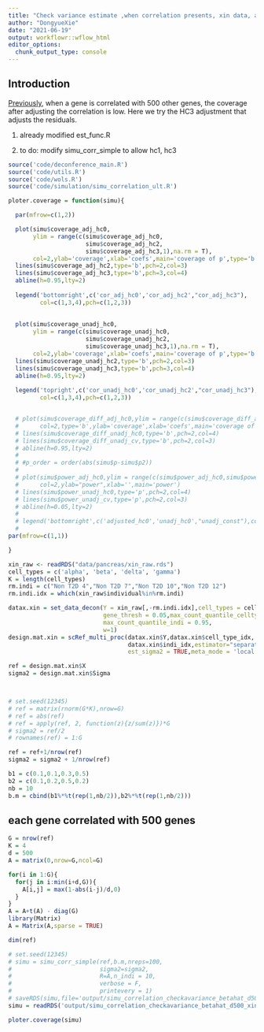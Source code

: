 ```yaml
---
title: "Check variance estimate ,when correlation presents, xin data, add hc3"
author: "DongyueXie"
date: "2021-06-19"
output: workflowr::wflow_html
editor_options:
  chunk_output_type: console
---
```


## Introduction

[Previously](simu_correlation_checkassumption_real.html), when a gene is correlated with 500 other genes, the coverage after adjusting the correlation is low. Here we try the HC3 adjustment that adjusts the residuals.


1. already modified est_func.R

2. to do: modify simu_corr_simple to allow hc1, hc3

```r
source('code/deconference_main.R')
source('code/utils.R')
source('code/wols.R')
source('code/simulation/simu_correlation_ult.R')

```

```r
ploter.coverage = function(simu){

  par(mfrow=c(1,2))

  plot(simu$coverage_adj_hc0,
       ylim = range(c(simu$coverage_adj_hc0,
                      simu$coverage_adj_hc2,
                      simu$coverage_adj_hc3,1),na.rm = T),
       col=2,ylab='coverage',xlab='coefs',main='coverage of p',type='b')
  lines(simu$coverage_adj_hc2,type='b',pch=2,col=3)
  lines(simu$coverage_adj_hc3,type='b',pch=3,col=4)
  abline(h=0.95,lty=2)
  
  legend('bottomright',c('cor_adj_hc0','cor_adj_hc2',"cor_adj_hc3"),
         col=c(1,3,4),pch=c(1,2,3))
  
  
  plot(simu$coverage_unadj_hc0,
       ylim = range(c(simu$coverage_unadj_hc0,
                      simu$coverage_unadj_hc2,
                      simu$coverage_unadj_hc3,1),na.rm = T),
       col=2,ylab='coverage',xlab='coefs',main='coverage of p',type='b')
  lines(simu$coverage_unadj_hc2,type='b',pch=2,col=3)
  lines(simu$coverage_unadj_hc3,type='b',pch=3,col=4)
  abline(h=0.95,lty=2)
  
  legend('topright',c('cor_unadj_hc0','cor_unadj_hc2',"cor_unadj_hc3"),
         col=c(1,3,4),pch=c(1,2,3))


  # plot(simu$coverage_diff_adj_hc0,ylim = range(c(simu$coverage_diff_adj_hc0,simu$coverage_diff_unadj_hc0,simu$coverage_diff_unadj_cv,1),na.rm = T),
  #      col=2,type='b',ylab='coverage',xlab='coefs',main='coverage of difference')
  # lines(simu$coverage_diff_unadj_hc0,type='b',pch=2,col=4)
  # lines(simu$coverage_diff_unadj_cv,type='b',pch=2,col=3)
  # abline(h=0.95,lty=2)
  # 
  # #p_order = order(abs(simu$p-simu$p2))
  # 
  # plot(simu$power_adj_hc0,ylim = range(c(simu$power_adj_hc0,simu$power_unadj_hc0,simu$power_unadj_cv),na.rm = T),
  #      col=2,ylab="power",xlab='',main='power')
  # lines(simu$power_unadj_hc0,type='p',pch=2,col=4)
  # lines(simu$power_unadj_cv,type='p',pch=2,col=3)
  # abline(h=0.05,lty=2)
  # 
  # legend('bottomright',c('adjusted_hc0','unadj_hc0',"unadj_const"),col=c(2,4,3),pch=c(1,2,2))
  # 
par(mfrow=c(1,1))

}
```


```r

xin_raw <- readRDS("data/pancreas/xin_raw.rds")
cell_types = c('alpha', 'beta', 'delta', 'gamma')
K = length(cell_types)
rm.indi = c("Non T2D 4","Non T2D 7","Non T2D 10","Non T2D 12")
rm.indi.idx = which(xin_raw$individual%in%rm.indi)

datax.xin = set_data_decon(Y = xin_raw[,-rm.indi.idx],cell_types = cell_types, 
                           gene_thresh = 0.05,max_count_quantile_celltype = 0.95,
                           max_count_quantile_indi = 0.95,
                           w=1)
design.mat.xin = scRef_multi_proc(datax.xin$Y,datax.xin$cell_type_idx,
                                  datax.xin$indi_idx,estimator="separate",
                                  est_sigma2 = TRUE,meta_mode = 'local',smooth.sigma = F)

ref = design.mat.xin$X
sigma2 = design.mat.xin$Sigma



# set.seed(12345)
# ref = matrix(rnorm(G*K),nrow=G)
# ref = abs(ref)
# ref = apply(ref, 2, function(z){z/sum(z)})*G
# sigma2 = ref/2
# rownames(ref) = 1:G

ref = ref+1/nrow(ref)
sigma2 = sigma2 + 1/nrow(ref)

b1 = c(0.1,0.1,0.3,0.5)
b2 = c(0.1,0.2,0.5,0.2)
nb = 10
b.m = cbind(b1%*%t(rep(1,nb/2)),b2%*%t(rep(1,nb/2)))
```


## each gene correlated with 500 genes


```r
G = nrow(ref)
K = 4
d = 500
A = matrix(0,nrow=G,ncol=G)

for(i in 1:G){
  for(j in i:min(i+d,G)){
    A[i,j] = max(1-abs(i-j)/d,0)
  }
}
A = A+t(A) - diag(G)
library(Matrix)
A = Matrix(A,sparse = TRUE)

dim(ref)
```


```r
# set.seed(12345)
# simu = simu_corr_simple(ref,b.m,nreps=100,
#                         sigma2=sigma2,
#                         R=A,n_indi = 10,
#                         verbose = F,
#                         printevery = 1)
# saveRDS(simu,file='output/simu_correlation_checkavariance_betahat_d500_xin_hc3.rds')
simu = readRDS('output/simu_correlation_checkavariance_betahat_d500_xin_hc3.rds')

ploter.coverage(simu)
```







